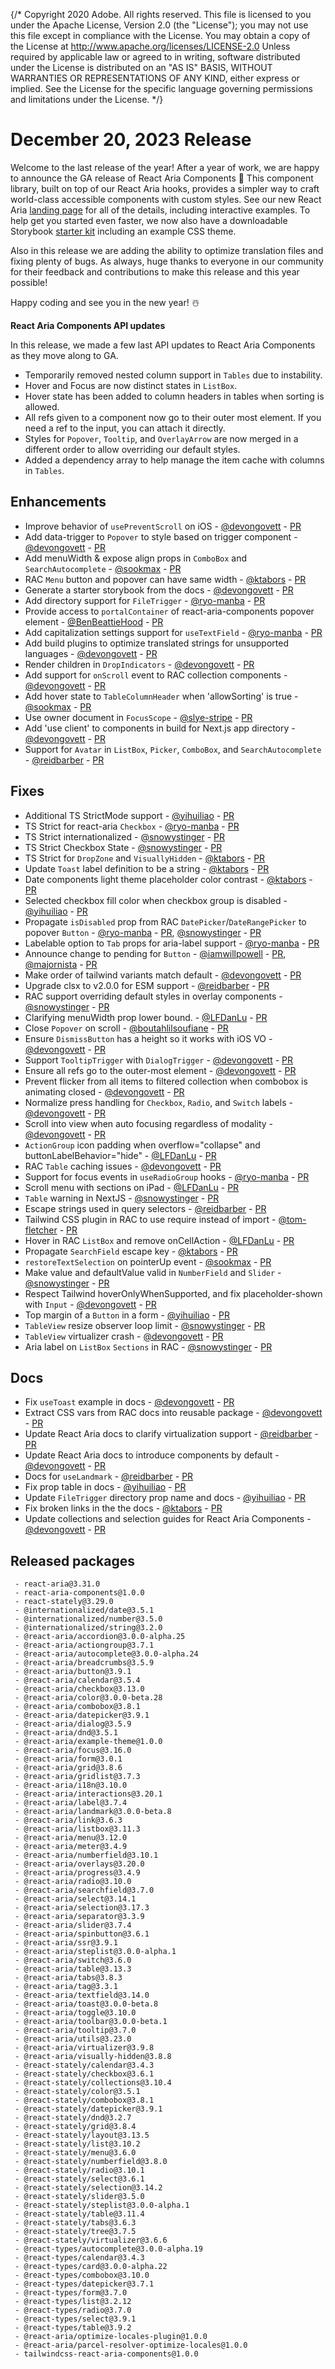 {/* Copyright 2020 Adobe. All rights reserved.
This file is licensed to you under the Apache License, Version 2.0 (the "License");
you may not use this file except in compliance with the License. You may obtain a copy
of the License at http://www.apache.org/licenses/LICENSE-2.0
Unless required by applicable law or agreed to in writing, software distributed under
the License is distributed on an "AS IS" BASIS, WITHOUT WARRANTIES OR REPRESENTATIONS
OF ANY KIND, either express or implied. See the License for the specific language
governing permissions and limitations under the License. */}




# December 20, 2023 Release

Welcome to the last release of the year! After a year of work, we are happy to announce the GA release of React Aria Components 🎉 This component library, built on top of our React Aria hooks, provides a simpler way to craft world-class accessible components with custom styles. See our new React Aria [landing page](https://react-spectrum.adobe.com/react-aria/index.html) for all of the details, including interactive examples. To help get you started even faster, we now also have a downloadable Storybook [starter kit](../getting-started.html#starter-kit) including an example CSS theme.

Also in this release we are adding the ability to optimize translation files and fixing plenty of bugs.
As always, huge thanks to everyone in our community for their feedback and contributions to make this release and this year possible!

Happy coding and see you in the new year! ☃️


**React Aria Components API updates**

In this release, we made a few last API updates to React Aria Components as they move along to GA.

 - Temporarily removed nested column support in `Tables` due to instability.
 - Hover and Focus are now distinct states in `ListBox`.
 - Hover state has been added to column headers in tables when sorting is allowed.
 - All refs given to a component now go to their outer most element. If you need a ref to the input, you can attach it directly.
 - Styles for `Popover`, `Tooltip`, and `OverlayArrow` are now merged in a different order to allow overriding our default styles.
 - Added a dependency array to help manage the item cache with columns in `Tables`.


## Enhancements
* Improve behavior of `usePreventScroll` on iOS - [@devongovett](https://github.com/devongovett) - [PR](https://github.com/adobe/react-spectrum/pull/5346)
* Add data-trigger to `Popover` to style based on trigger component - [@devongovett](https://github.com/devongovett) - [PR](https://github.com/adobe/react-spectrum/pull/5429)
* Add menuWidth & expose align props in `ComboBox` and `SearchAutocomplete` - [@sookmax](https://github.com/sookmax) - [PR](https://github.com/adobe/react-spectrum/pull/5446)
* RAC `Menu` button and popover can have same width - [@ktabors](https://github.com/ktabors) - [PR](https://github.com/adobe/react-spectrum/pull/5465)
* Generate a starter storybook from the docs - [@devongovett](https://github.com/devongovett) - [PR](https://github.com/adobe/react-spectrum/pull/5440)
* Add directory support for `FileTrigger` - [@ryo-manba](https://github.com/ryo-manba) - [PR](https://github.com/adobe/react-spectrum/pull/5444)
* Provide access to `portalContainer` of react-aria-components popover element - [@BenBeattieHood](https://github.com/BenBeattieHood) - [PR](https://github.com/adobe/react-spectrum/pull/5381)
* Add capitalization settings support for `useTextField` - [@ryo-manba](https://github.com/ryo-manba) - [PR](https://github.com/adobe/react-spectrum/pull/5472)
* Add build plugins to optimize translated strings for unsupported languages - [@devongovett](https://github.com/devongovett) - [PR](https://github.com/adobe/react-spectrum/pull/4838)
* Render children in `DropIndicators` - [@devongovett](https://github.com/devongovett) - [PR](https://github.com/adobe/react-spectrum/pull/5527)
* Add support for `onScroll` event to RAC collection components - [@devongovett](https://github.com/devongovett) - [PR](https://github.com/adobe/react-spectrum/pull/5534)
* Add hover state to `TableColumnHeader` when 'allowSorting' is true - [@sookmax](https://github.com/sookmax) - [PR](https://github.com/adobe/react-spectrum/pull/5471)
* Use owner document in `FocusScope` - [@slye-stripe](https://github.com/slye-stripe) - [PR](https://github.com/adobe/react-spectrum/pull/5449)
* Add 'use client' to components in build for Next.js app directory - [@devongovett](https://github.com/devongovett) - [PR](https://github.com/adobe/react-spectrum/pull/5498)
* Support for `Avatar` in `ListBox`, `Picker`, `ComboBox`, and `SearchAutocomplete` - [@reidbarber](https://github.com/reidbarber) - [PR](https://github.com/adobe/react-spectrum/pull/5431)

## Fixes
* Additional TS StrictMode support - [@yihuiliao](https://github.com/yihuiliao) - [PR](https://github.com/adobe/react-spectrum/pull/5305)
* TS Strict for react-aria `Checkbox` - [@ryo-manba](https://github.com/ryo-manba) - [PR](https://github.com/adobe/react-spectrum/pull/5467)
* TS Strict internationalized - [@snowystinger](https://github.com/snowystinger) - [PR](https://github.com/adobe/react-spectrum/pull/5544)
* TS Strict Checkbox State - [@snowystinger](https://github.com/snowystinger) - [PR](https://github.com/adobe/react-spectrum/pull/5555)
* TS Strict for `DropZone` and `VisuallyHidden` - [@ktabors](https://github.com/ktabors) - [PR](https://github.com/adobe/react-spectrum/pull/5566)
* Update `Toast` label definition to be a string - [@ktabors](https://github.com/ktabors) - [PR](https://github.com/adobe/react-spectrum/pull/5389)
* Date components light theme placeholder color contrast - [@ktabors](https://github.com/ktabors) - [PR](https://github.com/adobe/react-spectrum/pull/5396)
* Selected checkbox fill color when checkbox group is disabled - [@yihuiliao](https://github.com/yihuiliao) - [PR](https://github.com/adobe/react-spectrum/pull/5407)
* Propagate `isDisabled` prop from RAC `DatePicker`/`DateRangePicker` to popover `Button` - [@ryo-manba](https://github.com/ryo-manba) - [PR](https://github.com/adobe/react-spectrum/pull/5411), [@snowystinger](https://github.com/snowystinger) - [PR](https://github.com/adobe/react-spectrum/pull/5413)
* Labelable option to `Tab` props for aria-label support - [@ryo-manba](https://github.com/ryo-manba) - [PR](https://github.com/adobe/react-spectrum/pull/5408)
* Announce change to pending for `Button` - [@iamwillpowell](https://github.com/iamwillpowell) - [PR](https://github.com/adobe/react-spectrum/pull/5245), [@majornista](https://github.com/majornista) - [PR](https://github.com/adobe/react-spectrum/pull/5520)
* Make order of tailwind variants match default - [@devongovett](https://github.com/devongovett) - [PR](https://github.com/adobe/react-spectrum/pull/5478)
* Upgrade clsx to v2.0.0 for ESM support - [@reidbarber](https://github.com/reidbarber) - [PR](https://github.com/adobe/react-spectrum/pull/5487)
* RAC support overriding default styles in overlay components - [@snowystinger](https://github.com/snowystinger) - [PR](https://github.com/adobe/react-spectrum/pull/5506)
* Clarifying menuWidth prop lower bound. - [@LFDanLu](https://github.com/LFDanLu) - [PR](https://github.com/adobe/react-spectrum/pull/5510)
* Close `Popover` on scroll - [@boutahlilsoufiane](https://github.com/boutahlilsoufiane) - [PR](https://github.com/adobe/react-spectrum/pull/5453)
* Ensure `DismissButton` has a height so it works with iOS VO - [@devongovett](https://github.com/devongovett) - [PR](https://github.com/adobe/react-spectrum/pull/5539)
* Support `TooltipTrigger` with `DialogTrigger` - [@devongovett](https://github.com/devongovett) - [PR](https://github.com/adobe/react-spectrum/pull/5526)
* Ensure all refs go to the outer-most element - [@devongovett](https://github.com/devongovett) - [PR](https://github.com/adobe/react-spectrum/pull/5528)
* Prevent flicker from all items to filtered collection when combobox is animating closed - [@devongovett](https://github.com/devongovett) - [PR](https://github.com/adobe/react-spectrum/pull/5538)
* Normalize press handling for `Checkbox`, `Radio`, and `Switch` labels - [@devongovett](https://github.com/devongovett) - [PR](https://github.com/adobe/react-spectrum/pull/5525)
* Scroll into view when auto focusing regardless of modality - [@devongovett](https://github.com/devongovett) - [PR](https://github.com/adobe/react-spectrum/pull/5542)
* `ActionGroup` icon padding when overflow="collapse" and buttonLabelBehavior="hide" - [@LFDanLu](https://github.com/LFDanLu) - [PR](https://github.com/adobe/react-spectrum/pull/5529)
* RAC `Table` caching issues - [@devongovett](https://github.com/devongovett) - [PR](https://github.com/adobe/react-spectrum/pull/5530)
* Support for focus events in `useRadioGroup` hooks - [@ryo-manba](https://github.com/ryo-manba) - [PR](https://github.com/adobe/react-spectrum/pull/5441)
* Scroll menu with sections on iPad - [@LFDanLu](https://github.com/LFDanLu) - [PR](https://github.com/adobe/react-spectrum/pull/5513)
* `Table` warning in NextJS - [@snowystinger](https://github.com/snowystinger) - [PR](https://github.com/adobe/react-spectrum/pull/5501)
* Escape strings used in query selectors - [@reidbarber](https://github.com/reidbarber) - [PR](https://github.com/adobe/react-spectrum/pull/5565)
* Tailwind CSS plugin in RAC to use require instead of import - [@tom-fletcher](https://github.com/tom-fletcher) - [PR](https://github.com/adobe/react-spectrum/pull/5541)
* Hover in RAC `ListBox` and remove onCellAction - [@LFDanLu](https://github.com/LFDanLu) - [PR](https://github.com/adobe/react-spectrum/pull/5580)
* Propagate `SearchField` escape key - [@ktabors](https://github.com/ktabors) - [PR](https://github.com/adobe/react-spectrum/pull/5571)
* `restoreTextSelection` on pointerUp event - [@sookmax](https://github.com/sookmax) - [PR](https://github.com/adobe/react-spectrum/pull/5561)
* Make value and defaultValue valid in `NumberField` and `Slider` - [@snowystinger](https://github.com/snowystinger) - [PR](https://github.com/adobe/react-spectrum/pull/5543)
* Respect Tailwind hoverOnlyWhenSupported, and fix placeholder-shown with `Input` - [@devongovett](https://github.com/devongovett) - [PR](https://github.com/adobe/react-spectrum/pull/5587)
* Top margin of a `Button` in a form - [@yihuiliao](https://github.com/yihuiliao) - [PR](https://github.com/adobe/react-spectrum/pull/5461)
* `TableView` resize observer loop limit - [@snowystinger](https://github.com/snowystinger) - [PR](https://github.com/adobe/react-spectrum/pull/5432)
* `TableView` virtualizer crash - [@devongovett](https://github.com/devongovett) - [PR](https://github.com/adobe/react-spectrum/pull/5380)
* Aria label on `ListBox` `Sections` in RAC - [@snowystinger](https://github.com/snowystinger) - [PR](https://github.com/adobe/react-spectrum/pull/5603)


## Docs
* Fix `useToast` example in docs - [@devongovett](https://github.com/devongovett) - [PR](https://github.com/adobe/react-spectrum/pull/5398)
* Extract CSS vars from RAC docs into reusable package - [@devongovett](https://github.com/devongovett) - [PR](https://github.com/adobe/react-spectrum/pull/5419)
* Update React Aria docs to clarify virtualization support - [@reidbarber](https://github.com/reidbarber) - [PR](https://github.com/adobe/react-spectrum/pull/5435)
* Update React Aria docs to introduce components by default - [@devongovett](https://github.com/devongovett) - [PR](https://github.com/adobe/react-spectrum/pull/5436)
* Docs for `useLandmark` - [@reidbarber](https://github.com/reidbarber) - [PR](https://github.com/adobe/react-spectrum/pull/5418)
* Fix prop table in docs - [@yihuiliao](https://github.com/yihuiliao) - [PR](https://github.com/adobe/react-spectrum/pull/5532)
* Update `FileTrigger` directory prop name and docs - [@yihuiliao](https://github.com/yihuiliao) - [PR](https://github.com/adobe/react-spectrum/pull/5512)
* Fix broken links in the the docs - [@ktabors](https://github.com/ktabors) - [PR](https://github.com/adobe/react-spectrum/pull/5572)
* Update collections and selection guides for React Aria Components - [@devongovett](https://github.com/devongovett) - [PR](https://github.com/adobe/react-spectrum/pull/5455)

## Released packages

```
 - react-aria@3.31.0
 - react-aria-components@1.0.0
 - react-stately@3.29.0
 - @internationalized/date@3.5.1
 - @internationalized/number@3.5.0
 - @internationalized/string@3.2.0
 - @react-aria/accordion@3.0.0-alpha.25
 - @react-aria/actiongroup@3.7.1
 - @react-aria/autocomplete@3.0.0-alpha.24
 - @react-aria/breadcrumbs@3.5.9
 - @react-aria/button@3.9.1
 - @react-aria/calendar@3.5.4
 - @react-aria/checkbox@3.13.0
 - @react-aria/color@3.0.0-beta.28
 - @react-aria/combobox@3.8.1
 - @react-aria/datepicker@3.9.1
 - @react-aria/dialog@3.5.9
 - @react-aria/dnd@3.5.1
 - @react-aria/example-theme@1.0.0
 - @react-aria/focus@3.16.0
 - @react-aria/form@3.0.1
 - @react-aria/grid@3.8.6
 - @react-aria/gridlist@3.7.3
 - @react-aria/i18n@3.10.0
 - @react-aria/interactions@3.20.1
 - @react-aria/label@3.7.4
 - @react-aria/landmark@3.0.0-beta.8
 - @react-aria/link@3.6.3
 - @react-aria/listbox@3.11.3
 - @react-aria/menu@3.12.0
 - @react-aria/meter@3.4.9
 - @react-aria/numberfield@3.10.1
 - @react-aria/overlays@3.20.0
 - @react-aria/progress@3.4.9
 - @react-aria/radio@3.10.0
 - @react-aria/searchfield@3.7.0
 - @react-aria/select@3.14.1
 - @react-aria/selection@3.17.3
 - @react-aria/separator@3.3.9
 - @react-aria/slider@3.7.4
 - @react-aria/spinbutton@3.6.1
 - @react-aria/ssr@3.9.1
 - @react-aria/steplist@3.0.0-alpha.1
 - @react-aria/switch@3.6.0
 - @react-aria/table@3.13.3
 - @react-aria/tabs@3.8.3
 - @react-aria/tag@3.3.1
 - @react-aria/textfield@3.14.0
 - @react-aria/toast@3.0.0-beta.8
 - @react-aria/toggle@3.10.0
 - @react-aria/toolbar@3.0.0-beta.1
 - @react-aria/tooltip@3.7.0
 - @react-aria/utils@3.23.0
 - @react-aria/virtualizer@3.9.8
 - @react-aria/visually-hidden@3.8.8
 - @react-stately/calendar@3.4.3
 - @react-stately/checkbox@3.6.1
 - @react-stately/collections@3.10.4
 - @react-stately/color@3.5.1
 - @react-stately/combobox@3.8.1
 - @react-stately/datepicker@3.9.1
 - @react-stately/dnd@3.2.7
 - @react-stately/grid@3.8.4
 - @react-stately/layout@3.13.5
 - @react-stately/list@3.10.2
 - @react-stately/menu@3.6.0
 - @react-stately/numberfield@3.8.0
 - @react-stately/radio@3.10.1
 - @react-stately/select@3.6.1
 - @react-stately/selection@3.14.2
 - @react-stately/slider@3.5.0
 - @react-stately/steplist@3.0.0-alpha.1
 - @react-stately/table@3.11.4
 - @react-stately/tabs@3.6.3
 - @react-stately/tree@3.7.5
 - @react-stately/virtualizer@3.6.6
 - @react-types/autocomplete@3.0.0-alpha.19
 - @react-types/calendar@3.4.3
 - @react-types/card@3.0.0-alpha.22
 - @react-types/combobox@3.10.0
 - @react-types/datepicker@3.7.1
 - @react-types/form@3.7.0
 - @react-types/list@3.2.12
 - @react-types/radio@3.7.0
 - @react-types/select@3.9.1
 - @react-types/table@3.9.2
 - @react-aria/optimize-locales-plugin@1.0.0
 - @react-aria/parcel-resolver-optimize-locales@1.0.0
 - tailwindcss-react-aria-components@1.0.0
```

